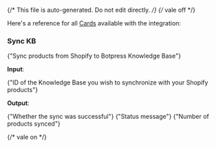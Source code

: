 {/* This file is auto-generated. Do not edit directly. */}
{/* vale off */}

Here's a reference for all [Cards](/learn/reference/cards/) available with the integration:

### Sync KB

<span>{"Sync products from Shopify to Botpress Knowledge Base"}</span>

**Input**:

<Expandable title="input fields">
  <ResponseField
    name="knowledgeBaseId"
    type="string"
    required
  >
    <span>{"ID of the Knowledge Base you wish to synchronize with your Shopify products"}</span>
  </ResponseField>
</Expandable>

**Output**:

<Expandable title="output">
  <ResponseField
    name="success"
    type="boolean"
    required
  >
    <span>{"Whether the sync was successful"}</span>
  </ResponseField>
  <ResponseField
    name="message"
    type="string"
    required
  >
    <span>{"Status message"}</span>
  </ResponseField>
  <ResponseField
    name="productsCount"
    type="number"
    required
  >
    <span>{"Number of products synced"}</span>
  </ResponseField>
</Expandable>


{/* vale on */}